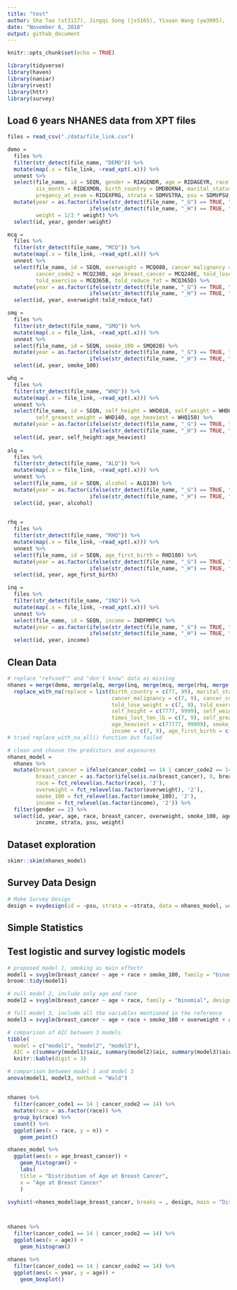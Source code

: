 ```yaml
---
title: "test"
author: Sha Tao (st3117), Jingqi Song (js5165), Yixuan Wang (yw3095),  Ditian Li (dl3157), Boya Guo (bg2604)
date: "November 8, 2018"
output: github_document
---
```


```r
knitr::opts_chunk$set(echo = TRUE)

library(tidyverse)
library(haven)
library(naniar)
library(rvest)
library(httr)
library(survey)

```

## Load 6 years NHANES data from XPT files

```r

files = read_csv("./data/file_link.csv")

demo = 
  files %>%  
  filter(str_detect(file_name, "DEMO")) %>% 
  mutate(map(.x = file_link, ~read_xpt(.x))) %>% 
  unnest %>% 
  select(file_name, id = SEQN, gender = RIAGENDR, age = RIDAGEYR, race = RIDRETH3, edu = DMDEDUC3, 
         six_month = RIDEXMON, birth_country = DMDBORN4, marital_status = DMDMARTL, 
         pregancy_at_exam = RIDEXPRG, strata = SDMVSTRA, psu = SDMVPSU, weight = WTINT2YR) %>% 
  mutate(year = as.factor(ifelse(str_detect(file_name, "_G") == TRUE, "2011-2012", 
                          ifelse(str_detect(file_name, "_H") == TRUE, "2013-2014", "2015-2016"))),
         weight = 1/3 * weight) %>% 
  select(id, year, gender:weight)

mcq = 
  files %>% 
  filter(str_detect(file_name, "MCQ")) %>% 
  mutate(map(.x = file_link, ~read_xpt(.x))) %>% 
  unnest %>% 
  select(file_name, id = SEQN, overweight = MCQ080, cancer_malignancy = MCQ220, cancer_code1 = MCQ230A, 
         cancer_code2 = MCQ230B, age_breast_cancer = MCQ240E, told_lose_weight = MCQ365A, 
         told_exercise = MCQ365B, told_reduce_fat = MCQ365D) %>% 
  mutate(year = as.factor(ifelse(str_detect(file_name, "_G") == TRUE, "2011-2012", 
                          ifelse(str_detect(file_name, "_H") == TRUE, "2013-2014", "2015-2016")))) %>% 
  select(id, year, overweight:told_reduce_fat)

smq = 
  files %>% 
  filter(str_detect(file_name, "SMQ")) %>% 
  mutate(map(.x = file_link, ~read_xpt(.x))) %>% 
  unnest %>% 
  select(file_name, id = SEQN, smoke_100 = SMQ020) %>% 
  mutate(year = as.factor(ifelse(str_detect(file_name, "_G") == TRUE, "2011-2012", 
                          ifelse(str_detect(file_name, "_H") == TRUE, "2013-2014", "2015-2016")))) %>% 
  select(id, year, smoke_100)

whq = 
  files %>% 
  filter(str_detect(file_name, "WHQ")) %>% 
  mutate(map(.x = file_link, ~read_xpt(.x))) %>% 
  unnest %>% 
  select(file_name, id = SEQN, self_height = WHD010, self_weight = WHD020, times_lost_ten_lb = WHQ225, 
         self_greaest_weight = WHD140, age_heaviest = WHQ150) %>% 
  mutate(year = as.factor(ifelse(str_detect(file_name, "_G") == TRUE, "2011-2012", 
                          ifelse(str_detect(file_name, "_H") == TRUE, "2013-2014", "2015-2016")))) %>% 
  select(id, year, self_height:age_heaviest)
  
alq = 
  files %>% 
  filter(str_detect(file_name, "ALQ")) %>% 
  mutate(map(.x = file_link, ~read_xpt(.x))) %>% 
  unnest %>% 
  select(file_name, id = SEQN, alcohol = ALQ130) %>% 
  mutate(year = as.factor(ifelse(str_detect(file_name, "_G") == TRUE, "2011-2012", 
                          ifelse(str_detect(file_name, "_H") == TRUE, "2013-2014", "2015-2016")))) %>% 
  select(id, year, alcohol)
  

rhq = 
  files %>% 
  filter(str_detect(file_name, "RHQ")) %>% 
  mutate(map(.x = file_link, ~read_xpt(.x))) %>% 
  unnest %>% 
  select(file_name, id = SEQN, age_first_birth = RHD180) %>% 
  mutate(year = as.factor(ifelse(str_detect(file_name, "_G") == TRUE, "2011-2012", 
                          ifelse(str_detect(file_name, "_H") == TRUE, "2013-2014", "2015-2016")))) %>% 
  select(id, year, age_first_birth)

inq = 
  files %>% 
  filter(str_detect(file_name, "INQ")) %>% 
  mutate(map(.x = file_link, ~read_xpt(.x))) %>% 
  unnest %>% 
  select(file_name, id = SEQN, income = INDFMMPC) %>% 
  mutate(year = as.factor(ifelse(str_detect(file_name, "_G") == TRUE, "2011-2012", 
                          ifelse(str_detect(file_name, "_H") == TRUE, "2013-2014", "2015-2016")))) %>% 
  select(id, year, income)


```

## Clean Data

```r

# replace "refused"" and "don't know" data as missing 
nhanes = merge(demo, merge(alq, merge(inq, merge(mcq, merge(rhq, merge(smq, whq)))))) %>% 
  replace_with_na(replace = list(birth_country = c(77, 99), marital_status = c(77, 99), overweight = c(7, 9),
                                 cancer_malignancy = c(7, 9), cancer_code1 = 99, age_breast_cancer = 99999,
                                 told_lose_weight = c(7, 9), told_exercise = c(7, 9), told_reduce_fat = c(7, 9),
                                 self_height = c(7777, 9999), self_weight = c(7777, 9999),
                                 times_lost_ten_lb = c(7, 9), self_greaest_weight = c(7777, 9999),
                                 age_heaviest = c(77777, 99999), smoke_100 = c(7, 9), alcohol = c(777, 999),
                                 income = c(7, 9), age_first_birth = c(777, 999)))
# tried replace_with_na_all() function but failed

# clean and choose the predictors and exposures
nhanes_model = 
  nhanes %>% 
  mutate(breast_cancer = ifelse(cancer_code1 == 14 | cancer_code2 == 14, 1, 0),
         breast_cancer = as.factor(ifelse(is.na(breast_cancer), 0, breast_cancer)),
         race = fct_relevel(as.factor(race), '3'),
         overweight = fct_relevel(as.factor(overweight), '2'),
         smoke_100 = fct_relevel(as.factor(smoke_100), '2'),
         income = fct_relevel(as.factor(income), '2')) %>% 
  filter(gender == 2) %>% 
  select(id, year, age, race, breast_cancer, overweight, smoke_100, age_breast_cancer, alcohol, age_first_birth, 
         income, strata, psu, weight)

```

## Dataset exploration

```r

skimr::skim(nhanes_model)

```

## Survey Data Design

```r

# Make Survey Design
design = svydesign(id = ~psu, strata = ~strata, data = nhanes_model, weights = ~weight, nest = TRUE)

```

## Simple Statistics


## Test logistic and survey logistic models

```r

# proposed model 1, smoking as main effectr
model1 = svyglm(breast_cancer ~ age + race + smoke_100, family = "binomial", design = design)
broom::tidy(model1)

# null model 2, include only age and race 
model2 = svyglm(breast_cancer ~ age + race, family = "binomial", design = design)

# full model 3, include all the variables mentioned in the reference
model3 = svyglm(breast_cancer ~ age + race + smoke_100 + overweight + alcohol + age_first_birth + income, family = "binomial", design = design)

# comparison of AIC between 3 models
tibble(
  model = c("model1", "model2", "model3"),
  AIC = c(summary(model1)$aic, summary(model2)$aic, summary(model3)$aic)) %>% 
  knitr::kable(digit = 3)

# comparison between model 1 and model 3
anova(model1, model3, method = "Wald")

```

## 

```r

nhanes %>% 
  filter(cancer_code1 == 14 | cancer_code2 == 14) %>% 
  mutate(race = as.factor(race)) %>%
  group_by(race) %>% 
  count() %>% 
  ggplot(aes(x = race, y = n)) +
    geom_point()

nhanes_model %>% 
  ggplot(aes(x = age_breast_cancer)) + 
    geom_histogram() +
    labs(
    title = "Distribution of Age at Breast Cancer",
    x = "Age at Breast Cancer"
    )

svyhist(~nhanes_model$age_breast_cancer, breaks = , design, main = "Distribution of Age at Breast Cancer")



nhanes %>% 
  filter(cancer_code1 == 14 | cancer_code2 == 14) %>% 
  ggplot(aes(x = age)) +
    geom_histogram()

nhanes %>% 
  filter(cancer_code1 == 14 | cancer_code2 == 14) %>% 
  ggplot(aes(x = year, y = age)) +
    geom_boxplot()
```



